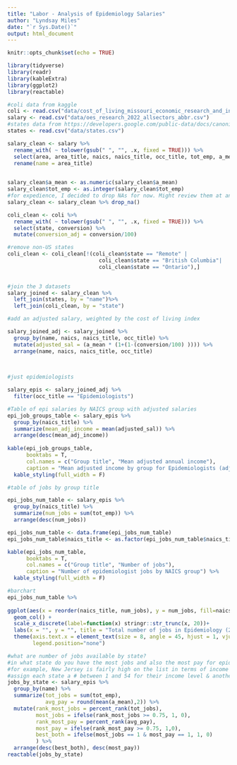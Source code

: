```yaml
---
title: "Labor - Analysis of Epidemiology Salaries"
author: "Lyndsay Miles"
date: "`r Sys.Date()`"
output: html_document
---
```


```r
knitr::opts_chunk$set(echo = TRUE)
```

```r
library(tidyverse)
library(readr)
library(kableExtra)
library(ggplot2)
library(reactable)
```

```r
#coli data from kaggle
coli <- read.csv("data/cost_of_living_missouri_economic_research_and_information_center.csv") 
salary <- read.csv("data/oes_research_2022_allsectors_abbr.csv")
#states data from https://developers.google.com/public-data/docs/canonical/states_csv
states <- read.csv("data/states.csv")
```

```r
salary_clean <- salary %>% 
  rename_with( ~ tolower(gsub(" ", "", .x, fixed = TRUE))) %>%
  select(area, area_title, naics, naics_title, occ_title, tot_emp, a_mean) %>%
  rename(name = area_title)
 

salary_clean$a_mean <- as.numeric(salary_clean$a_mean)
salary_clean$tot_emp <- as.integer(salary_clean$tot_emp)
#for expedience, I decided to drop NAs for now. Might review them at another time
salary_clean <- salary_clean %>% drop_na()

```

```r
coli_clean <- coli %>% 
  rename_with( ~ tolower(gsub(" ", "", .x, fixed = TRUE))) %>%
  select(state, conversion) %>%
  mutate(conversion_adj = conversion/100)

#remove non-US states
coli_clean <- coli_clean[!(coli_clean$state == "Remote" |
                             coli_clean$state == "British Columbia"|
                             coli_clean$state == "Ontario"),]
  
```

```r
#join the 3 datasets 
salary_joined <- salary_clean %>%
  left_join(states, by = "name")%>%
  left_join(coli_clean, by = "state") 
```


```r
#add an adjusted salary, weighted by the cost of living index

salary_joined_adj <- salary_joined %>% 
  group_by(name, naics, naics_title, occ_title) %>%
  mutate(adjusted_sal = (a_mean * (1+(1-(conversion/100) )))) %>%
  arrange(name, naics, naics_title, occ_title)
  
                         
```

```r
#just epidemiologists

salary_epis <- salary_joined_adj %>% 
  filter(occ_title == "Epidemiologists")
```


```r
#Table of epi salaries by NAICS group with adjusted salaries
epi_job_groups_table <- salary_epis %>%
  group_by(naics_title) %>%
  summarize(mean_adj_income = mean(adjusted_sal)) %>% 
  arrange(desc(mean_adj_income))
  
kable(epi_job_groups_table,
      booktabs = T,
      col.names = c("Group title", "Mean adjusted annual income"),
      caption = "Mean adjusted income by group for Epidemiologists (adjusted by cost of living)") %>%
  kable_styling(full_width = F)
```

```r
#table of jobs by group title

epi_jobs_num_table <- salary_epis %>%
  group_by(naics_title) %>% 
  summarize(num_jobs = sum(tot_emp)) %>% 
  arrange(desc(num_jobs))

epi_jobs_num_table <- data.frame(epi_jobs_num_table) 
epi_jobs_num_table$naics_title <- as.factor(epi_jobs_num_table$naics_title)

kable(epi_jobs_num_table,
      booktabs = T,
      col.names = c("Group title", "Number of jobs"),
      caption = "Number of epidemiologist jobs by NAICS group") %>%
  kable_styling(full_width = F)
```

```r
#barchart 
epi_jobs_num_table %>% 
  
ggplot(aes(x = reorder(naics_title, num_jobs), y = num_jobs, fill=naics_title)) + 
  geom_col() +
  scale_x_discrete(label=function(x) stringr::str_trunc(x, 20))+
  labs(x = "", y = "", title = "Total number of jobs in Epidemiology (2022) by NAICS group")+
  theme(axis.text.x = element_text(size = 8, angle = 45, hjust = 1, vjust = 0.9),
        legend.position="none")

```

```r
#what are number of jobs available by state?
#in what state do you have the most jobs and also the most pay for epidemiologists?
#for example, New Jersey is fairly high on the list in terms of income and also high # of jobs (11 out of 54 - includes Puerto Rico, Guam, US Virgin Islands, and Washington DC)
#assign each state a # between 1 and 54 for their income level & another assign # for their job availability
jobs_by_state <- salary_epis %>% 
  group_by(name) %>% 
  summarize(tot_jobs = sum(tot_emp),
            avg_pay = round(mean(a_mean),2)) %>% 
  mutate(rank_most_jobs = percent_rank(tot_jobs),
         most_jobs = ifelse(rank_most_jobs >= 0.75, 1, 0),
         rank_most_pay = percent_rank(avg_pay),
         most_pay = ifelse(rank_most_pay >= 0.75, 1,0),
         best_both = ifelse(most_jobs == 1 & most_pay == 1, 1, 0)
         ) %>% 
  arrange(desc(best_both), desc(most_pay))
reactable(jobs_by_state)
```






